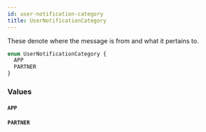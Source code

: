 ```yaml
---
id: user-notification-category
title: UserNotificationCategory
---
```



These denote where the message is from and what it pertains to.


```graphql
enum UserNotificationCategory {
  APP
  PARTNER
}
```


### Values

#### `APP` 




#### `PARTNER` 






